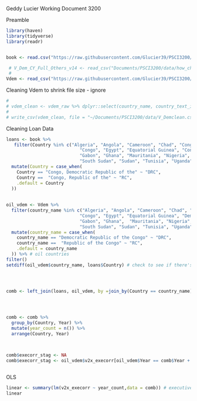 Geddy Lucier
Working Document 3200 


Preamble
```r
library(haven)
library(tidyverse)
library(readr)


book <- read.csv("https://raw.githubusercontent.com/Glucier39/PSCI3200/refs/heads/main/data/how_china_lends_dataset_version_1_0__test/CLA-Database-Raw-Data-Public-2024-FIN.csv?token=GHSAT0AAAAAADAAVNNK7QVA2XWBYTLIQCZMZ7NJKAA") # China Loan Data

 # V_Dem_CY_Full_Others_v14 <- read_csv("Documents/PSCI3200/data/how_china_lends_dataset_version_1_0__test/V-Dem-CY-FullOthers-v14_csv_YyKfizl/V-Dem-CY-Full+Others-v14.csv")
 # 
Vdem <- read_csv("https://raw.githubusercontent.com/Glucier39/PSCI3200/refs/heads/main/data/V_Demclean.csv?token=GHSAT0AAAAAADAAVNNKSTQN4BWMUVM3PQUCZ7NJKYA")

```


Cleaning Vdem to shrink file size - ignore 
```r
# 
# vdem_clean <- vdem_raw %>% dplyr::select(country_name, country_text_id, year, v2x_corr, v2x_execorr, v2x_pubcorr)
# 
# write_csv(vdem_clean, file = "~/Documents/PSCI3200/data/V_Demclean.csv")

```

Cleaning Loan Data
```r
 
loans <- book %>% 
   filter(Country %in% c("Algeria", "Angola", "Cameroon", "Chad", "Congo", 
                            "Congo", "Egypt", "Equatorial Guinea", "Congo, Democratic Republic of the", "Congo, Republic of the",
                            "Gabon", "Ghana", "Mauritania", "Nigeria",
                            "South Sudan", "Sudan", "Tunisia", "Uganda")) %>% # filter for Africa  
  mutate(Country = case_when(
    Country == "Congo, Democratic Republic of the" ~ "DRC",
    Country ==  "Congo, Republic of the" ~ "RC",
    .default = Country
  ))
  
  
oil_vdem <- Vdem %>%
  filter(country_name %in% c("Algeria", "Angola", "Cameroon", "Chad", "Congo", 
                            "Congo", "Egypt", "Equatorial Guinea", "Democratic Republic of the Congo", "Republic of the Congo", 
                            "Gabon", "Ghana",  "Mauritania", "Nigeria",
                            "South Sudan", "Sudan", "Tunisia", "Uganda")) %>%
  mutate(country_name = case_when(
    country_name == "Democratic Republic of the Congo" ~ "DRC",
    country_name ==  "Republic of the Congo" ~ "RC",
    .default = country_name
  )) %>% # oil countries  
filter()
setdiff(oil_vdem$country_name, loans$Country) # check to see if there's still any differences between the country names




comb <- left_join(loans, oil_vdem, by =join_by(Country == country_name)) # check later 
  



comb <- comb %>%
  group_by(Country, Year) %>%
  mutate(year_count = n()) %>%
  arrange(Country, Year)


   
comb$execorr_stag <- NA
comb$execorr_stag <- oil_vdem$v2x_execorr[oil_vdem$Year == comb$Year + 2]
        
```


OLS
```r
linear <- summary(lm(v2x_execorr ~ year_count,data = comb)) # executive corruption indicator = strong correlation
linear


```

